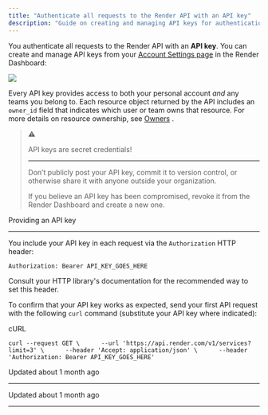```yaml
---
title: "Authenticate all requests to the Render API with an API key"
description: "Guide on creating and managing API keys for authentication with the Render API."
---
```

You authenticate all requests to the Render API with an **API key**. You can create and manage API keys from your [Account Settings page](https://dashboard.render.com/u/settings)
 in the Render Dashboard:

![](https://files.readme.io/dc53e90-create-api-key.png)

Every API key provides access to both your personal account _and_ any teams you belong to. Each resource object returned by the API includes an `owner_id` field that indicates which user or team owns that resource. For more details on resource ownership, see [Owners](https://render-api.readme.io/reference/owners-1)
.

> ⚠️
> 
> API keys are secret credentials!
> 
> 
> --------------------------------------
> 
> Don’t publicly post your API key, commit it to version control, or otherwise share it with anyone outside your organization.
> 
> If you believe an API key has been compromised, revoke it from the Render Dashboard and create a new one.

Providing an API key

[](#providing-an-api-key)

--------------------------------------------------

You include your API key in each request via the `Authorization` HTTP header:

`Authorization: Bearer API_KEY_GOES_HERE`

Consult your HTTP library's documentation for the recommended way to set this header.

To confirm that your API key works as expected, send your first API request with the following `curl` command (substitute your API key where indicated):

cURL

`curl --request GET \      --url 'https://api.render.com/v1/services?limit=3' \      --header 'Accept: application/json' \      --header 'Authorization: Bearer API_KEY_GOES_HERE'`

  

Updated about 1 month ago

* * *

Updated about 1 month ago

* * *